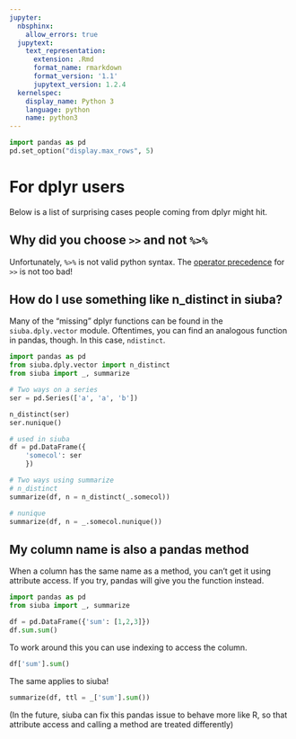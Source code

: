 ```yaml
---
jupyter:
  nbsphinx:
    allow_errors: true
  jupytext:
    text_representation:
      extension: .Rmd
      format_name: rmarkdown
      format_version: '1.1'
      jupytext_version: 1.2.4
  kernelspec:
    display_name: Python 3
    language: python
    name: python3
---
```


```python
import pandas as pd
pd.set_option("display.max_rows", 5)
```

# For dplyr users

Below is a list of surprising cases people coming from dplyr might hit.


## Why did you choose `>>` and not `%>%`

Unfortunately, `%>%` is not valid python syntax. The [operator precedence](https://docs.python.org/3.7/reference/expressions.html#operator-precedence) for `>>` is not too bad!


## How do I use something like n_distinct in siuba?

Many of the "missing" dplyr functions can be found in the `siuba.dply.vector` module.
Oftentimes, you can find an analogous function in pandas, though. In this case, `ndistinct`.

```python
import pandas as pd
from siuba.dply.vector import n_distinct
from siuba import _, summarize

# Two ways on a series
ser = pd.Series(['a', 'a', 'b'])

n_distinct(ser)
ser.nunique()
```

```python
# used in siuba
df = pd.DataFrame({
    'somecol': ser
    })

# Two ways using summarize
# n_distinct
summarize(df, n = n_distinct(_.somecol))

# nunique
summarize(df, n = _.somecol.nunique())
```

## My column name is also a pandas method

When a column has the same name as a method, you can't get it using attribute access.
If you try, pandas will give you the function instead.

```python
import pandas as pd
from siuba import _, summarize

df = pd.DataFrame({'sum': [1,2,3]})   
df.sum.sum()
```

To work around this you can use indexing to access the column.

```python
df['sum'].sum()
```

The same applies to siuba!

```python
summarize(df, ttl = _['sum'].sum())
```

(In the future, siuba can fix this pandas issue to behave more like R, so that attribute access and calling a method are treated differently)

